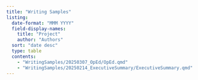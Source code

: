 ```yaml
---
title: "Writing Samples"
listing: 
  date-format: "MMM YYYY"
  field-display-names: 
    title: "Project"
    author: "Authors"
  sort: "date desc"
  type: table
  contents: 
    - "WritingSamples/20250307_OpEd/OpEd.qmd"
    - "WritingSamples/20250214_ExecutiveSummary/ExecutiveSummary.qmd"
---
```

